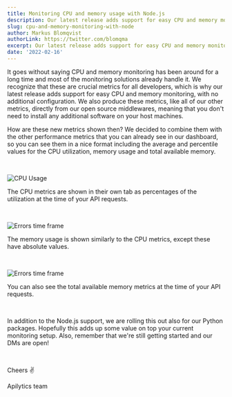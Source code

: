 ```yaml
---
title: Monitoring CPU and memory usage with Node.js
description: Our latest release adds support for easy CPU and memory monitoring, with no additional configuration.
slug: cpu-and-memory-monitoring-with-node
author: Markus Blomqvist
authorLink: https://twitter.com/blomqma
excerpt: Our latest release adds support for easy CPU and memory monitoring, with no additional configuration.
date: '2022-02-16'
---
```


It goes without saying CPU and memory monitoring has been around for a long time and most of the monitoring solutions already handle it.
We recognize that these are crucial metrics for all developers, which is why our <ExternalLink href="https://www.npmjs.com/package/@apilytics/core">latest release</ExternalLink>
adds support for easy CPU and memory monitoring, with no additional configuration. We also produce these metrics,
like all of our other metrics, directly from our open source middlewares,
meaning that you don't need to install any additional software on your host machines.

How are these new metrics shown then? We decided to combine them with the other performance metrics that you can already see in our
dashboard, so you can see them in a nice format including the average and percentile values for the CPU utilization, memory usage and total available memory.

<br />

![CPU Usage](/blog-images/cpu-and-memory-monitoring-with-node/cpu-usage.png)

The CPU metrics are shown in their own tab as percentages of the utilization at the time of your API requests.

<br />

![Errors time frame](/blog-images/cpu-and-memory-monitoring-with-node/memory-usage.png)

The memory usage is shown similarly to the CPU metrics, except these have absolute values.

<br />

![Errors time frame](/blog-images/cpu-and-memory-monitoring-with-node/memory-total.png)

You can also see the total available memory metrics at the time of your API requests.

<br />

In addition to the Node.js support, we are rolling this out also for our <ExternalLink href="https://pypi.org/project/apilytics/">Python packages</ExternalLink>.
Hopefully this adds up some value on top your current monitoring setup.
Also, remember that we're still getting started and our DMs are open!

<br />

Cheers ✌

Apilytics team
